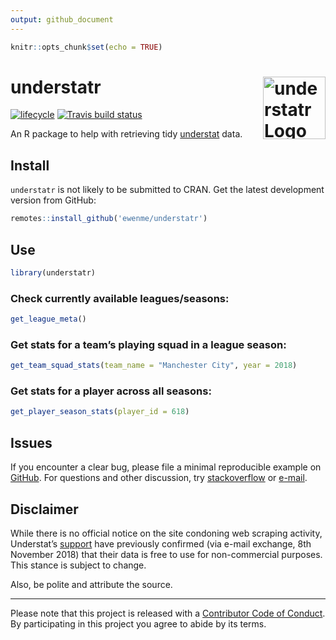 ```yaml
---
output: github_document
---
```


```r
knitr::opts_chunk$set(echo = TRUE)
```

# understatr <img alt="understatr Logo" title="discogger" align="right" src="man/figures/understatr_logo.png" width="100" style="float:right;width:100px;"/>

[![lifecycle](https://img.shields.io/badge/lifecycle-experimental-orange.svg)](https://www.tidyverse.org/lifecycle/#experimental)
[![Travis build status](https://travis-ci.org/ewenme/understatr.svg?branch=master)](https://travis-ci.org/ewenme/understatr)

An R package to help with retrieving tidy [understat](https://understat.com/) data.

## Install

`understatr` is not likely to be submitted to CRAN. Get the latest development version from GitHub:

```r
remotes::install_github('ewenme/understatr')
```

## Use

```r
library(understatr)
```

### Check currently available leagues/seasons:

```r
get_league_meta()
```

### Get stats for a team's playing squad in a league season:

```r
get_team_squad_stats(team_name = "Manchester City", year = 2018)
```

### Get stats for a player across all seasons:

```r
get_player_season_stats(player_id = 618)
```


## Issues

If you encounter a clear bug, please file a minimal reproducible example on [GitHub](https://github.com/ewenme/understatr/issues). For questions and other discussion, try [stackoverflow](https://stackoverflow.com/) or [e-mail](ewenhenderson@gmail.com).

## Disclaimer

While there is no official notice on the site condoning web scraping activity, Understat's [support](support@understat.com) have previously confirmed (via e-mail exchange, 8th November 2018) that their data is free to use for non-commercial purposes. This stance is subject to change. 

Also, be polite and attribute the source.

---
Please note that this project is released with a [Contributor Code of Conduct](CODE_OF_CONDUCT.md).
By participating in this project you agree to abide by its terms.
